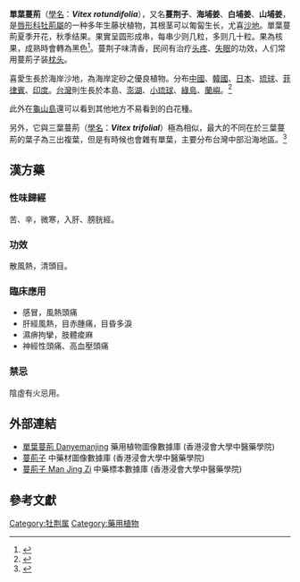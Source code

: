 {{Speciesbox
| image = Vitex trifolia subsp. litoralis 03.jpg
| image_caption = ''Vitex rotundifolia'' flowers and foliage in Incheon, Korea
|divisio = [[被子植物門|被子植物門]] Angiospermae
| genus = Vitex
| species = rotundifolia
| authority = [[L.f.|L.f.]], 1781
|synonyms = ''Vitex trifolia'' var. ''simplicifolia'' Cham.
|}}
'''單葉蔓荊'''（[[學名|學名]]：'''''Vitex rotundifolia'''''），又名'''蔓荆子'''、'''海埔姜'''、'''白埔姜'''、'''山埔姜'''，是[[唇形科|唇形科]][[牡荊屬|牡荊屬]]的一种多年生藤状植物，其根茎可以匍匐生长，尤喜[[沙地|沙地]]。單葉蔓荊夏季开花，秋季结果。果實呈圆形成串，每串少则几粒，多则几十粒。果為核果，成熟時會轉為黑色<ref>{{Cite web |url = http://sowhc.sow.org.tw/html/observation/sea/plant/104/104.htm |title = 蔓荊 |author = 荒野保護協會 |language = 中文 |accessdate = 2015-01-05 |6 =  |archive-date = 2020-02-23 |archive-url = https://web.archive.org/web/20200223140747/http://sowhc.sow.org.tw/html/observation/sea/plant/104/104.htm |dead-url = no }}</ref>。蔓荆子味清香，民间有治疗[[头疼|头疼]]、[[失眠|失眠]]的功效，人们常用蔓荊子装[[枕头|枕头]]。

喜愛生長於海岸沙地，為海岸定砂之優良植物。分布[[中國|中國]]、[[韓國|韓國]]、[[日本|日本]]、[[琉球|琉球]]、[[菲律賓|菲律賓]]、[[印度|印度]]。[[台灣|台灣]]則生長於本島、[[澎湖|澎湖]]、[[小琉球|小琉球]]、[[綠島|綠島]]、[[蘭嶼|蘭嶼]]。<ref>{{Cite book | title = 台中縣海邊植物 | location = 台中縣| publisher = 台中縣政府 | date = 1999 | pages = 43 | ISBN = 957-02-4563-8 | accessdate = 2015-01-06|language = 中文}}</ref>

此外在[[龜山島|龜山島]]還可以看到其他地方不易看到的白花種。

另外，它與三葉蔓荊（[[學名|學名]]：'''''Vitex trifolial'''''）極為相似，最大的不同在於三葉蔓荊的葉子為三出複葉，但是有時候也會雜有單葉，主要分布台灣中部沿海地區。<ref>{{Cite book | author = 君影 | title = 台灣海岸植物 | location = 台北縣 | publisher = 人人出版股份有限公司 | date = 2004 | pages = 54-55 | ISBN = 986-7916-46-8 | accessdate = 2015-01-06  | language = 中文 |  }}</ref>

==漢方藥==
===性味歸經===
苦、辛，微寒，入肝、膀胱經。

===功效===
散風熱，清頭目。

===臨床應用===
* 感冒，風熱頭痛
* 肝經風熱，目赤腫痛，目昏多淚
* 濕痹拘攣，肢體痠麻
* 神經性頭痛、高血壓頭痛

===禁忌===
陰虛有火忌用。

==外部連結==
* [http://libproject.hkbu.edu.hk/was40/detail?lang=ch&channelid=1288&searchword=herb_id=D00495 單葉蔓荊 Danyemanjing]{{Wayback|url=http://libproject.hkbu.edu.hk/was40/detail?lang=ch&channelid=1288&searchword=herb_id=D00495 |date=20160304102553 }} 藥用植物圖像數據庫 (香港浸會大學中醫藥學院) {{zh}}{{en}}
*[https://sys01.lib.hkbu.edu.hk/cmed/mmid/detail.php?pid=B00194 蔓荊子] 中藥材圖像數據庫  (香港浸會大學中醫藥學院) {{zh}}{{en}} 
* [http://libproject.hkbu.edu.hk/was40/detail?channelid=44273&searchword=herb_id=D00389 蔓荊子 Man Jing Zi]{{Wayback|url=http://libproject.hkbu.edu.hk/was40/detail?channelid=44273&searchword=herb_id=D00389 |date=20160304112118 }} 中藥標本數據庫 (香港浸會大學中醫藥學院) {{zh-hant}}{{en}}

==參考文獻==

{{reflist}}
{{Taxonbar|from=Q290236}}

[[Category:牡荆属|Category:牡荆属]]
[[Category:藥用植物|Category:藥用植物]]